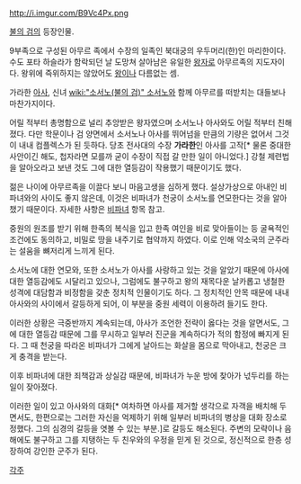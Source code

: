 http://i.imgur.com/B9Vc4Px.png

[[불의 검]]의 등장인물.

9부족으로 구성된 아무르 족에서 수장의 일족인 북대궁의 우두머리(한)인 마리한이다. 
수도 포타 하슬라가 함락되던 날 도망쳐 살아남은 유일한 [[왕자]]로 아무르족의 지도자이다. 왕위에 즉위하지는 않았어도 [[왕]]이나 다름없는 셈. 

가라한 [[아사]], 신녀 [[wiki:"소서노(불의 검)" 소서노]]와 함께 아무르를 떠받치는 대들보나 마찬가지이다.

어릴 적부터 총명함으로 널리 추앙받은 왕자였으며 소서노나 아사와도 어릴 적부터 친해졌다. 다만 학문이나 검 양면에서 소서노나 아사를 뛰어넘을 만큼의 기량은 없어서 그것이 내내 컴플렉스가 된 듯하다. 당초 전사대의 수장 '''가라한'''인 아사를 고작[* 물론 중대한 사안이긴 해도, 첩자라면 모를까 굳이 수장이 직접 갈 만한 일이 아니었다.] 강철 제련법을 알아오라고 보낸 것도 그에 대한 열등감이 작용했기 때문이기도 했다. 

젊은 나이에 아무르족을 이끌다 보니 마음고생을 심하게 했다. 설상가상으로 아내인 비파녀와의 사이도 좋지 않은데, 이것은 비파녀가 천궁이 소서노를 연모한다는 것을 알아챘기 때문이다. 자세한 사항은 [[비파녀]] 항목 참고.

중원의 원조를 받기 위해 한족의 복식을 입고 한족 여인을 비로 맞아들이는 등 굴욕적인 조건에도 동의하고, 비밀로 땅을 내주기로 협약까지 하였다. 이로 인해 약소국의 군주라는 설움을 뼈저리게 느끼게 된다.

소서노에 대한 연모와, 또한 소서노가 아사를 사랑하고 있는 것을 알았기 때문에 아사에 대한 열등감에도 시달리고 있으나, 그럼에도 불구하고 왕의 재목다운 날카롭고 냉철한 성격에 대담함과 비정함을 갖춘 정치적 인물이기도 하다. 그 정치적인 안목 때문에 내내 아사와의 사이에서 갈등하게 되어, 이 부분을 중원 세력이 이용하려 들기도 한다. 

이러한 상황은 극중반까지 계속되는데, 아사가 조언한 전략이 옳다는 것을 알면서도, 그에 대한 열등감 때문에 그를 무시하고 일부러 진군을 계속하다가 적의 함정에 빠지게 된다. 그 때 천궁을 따라온 비파녀가 그에게 날아드는 화살을 몸으로 막아내고, 천궁은 크게 충격을 받는다.

이후 비파녀에 대한 죄책감과 상실감 때문에, 비파녀가 누운 방에 찾아가 넋두리를 하는 일이 잦아졌다. 

이러한 일이 있고 아사와의 대화[* 여차하면 아사를 제거할 생각으로 자객을 배치해 두면서도, 한편으로는 그러한 자신을 억제하기 위해 일부러 비파녀의 병상을 대화 장소로 정했다. 그의 심경의 갈등을 엿볼 수 있는 부분.]로 갈등도 해소된다. 주변의 모략이나 음해에도 불구하고 그를 지탱하는 두 친우와의 우정을 믿게 된 것으로, 정신적으로 한층 성장하여 강인한 군주가 된다. 


[[각주]]
